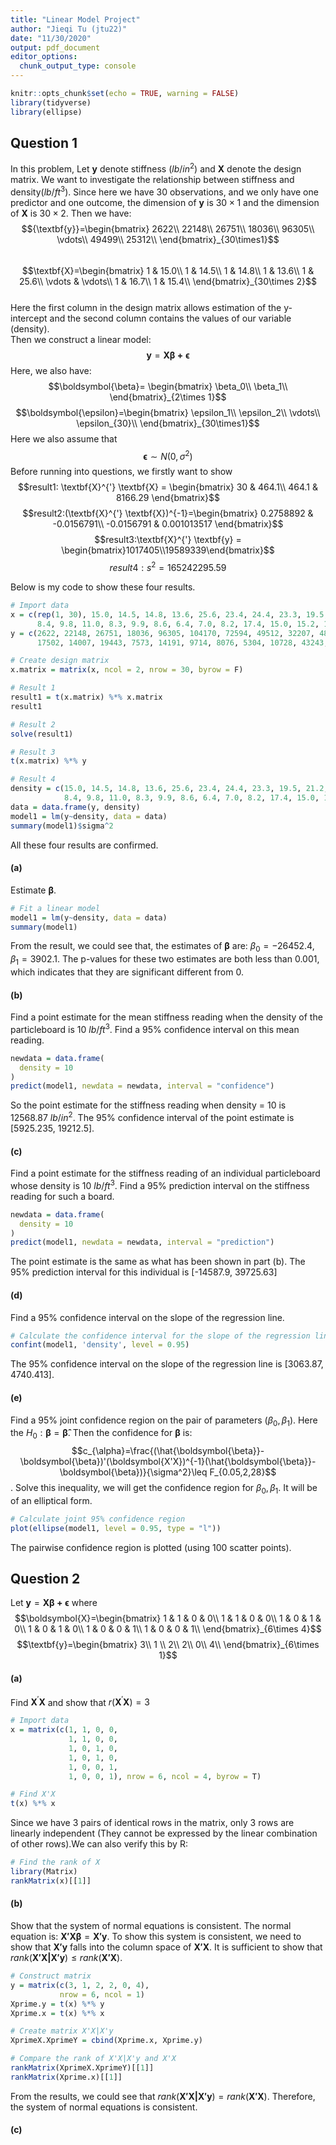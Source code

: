 ```yaml
---
title: "Linear Model Project"
author: "Jieqi Tu (jtu22)"
date: "11/30/2020"
output: pdf_document
editor_options: 
  chunk_output_type: console
---
```


```r
knitr::opts_chunk$set(echo = TRUE, warning = FALSE)
library(tidyverse)
library(ellipse)
```

## Question 1
In this problem, Let $\textbf{y}$ denote stiffness ($lb/in^2$) and $\textbf{X}$ denote the design matrix. We want to investigate the relationship between stiffness and density($lb/ft^3$). Since here we have 30 observations, and we only have one predictor and one outcome, the dimension of $\textbf{y}$ is $30\times 1$ and the dimension of $\textbf{X}$ is $30 \times 2$.
Then we have:
$${\textbf{y}}=\begin{bmatrix} 
2622\\ 22148\\ 26751\\ 18036\\ 96305\\ \vdots\\ 49499\\ 25312\\
\end{bmatrix}_{30\times1}$$\
$$\textbf{X}=\begin{bmatrix} 
1 & 15.0\\ 1 & 14.5\\ 1 & 14.8\\ 1 & 13.6\\ 1 & 25.6\\ \vdots & \vdots\\ 1 & 16.7\\ 1 & 15.4\\
\end{bmatrix}_{30\times 2}$$\
Here the first column in the design matrix allows estimation of the y-intercept and the second column contains the values of our variable (density).\
Then we construct a linear model:
$$\textbf{y}=\mathbf{X} \boldsymbol{\beta + \epsilon}$$
Here, we also have:
$$\boldsymbol{\beta}=
\begin{bmatrix} 
\beta_0\\ \beta_1\\
\end{bmatrix}_{2\times 1}$$
$$\boldsymbol{\epsilon}=\begin{bmatrix} 
\epsilon_1\\ \epsilon_2\\  \vdots\\  \epsilon_{30}\\
\end{bmatrix}_{30\times1}$$
Here we also assume that $$\boldsymbol{\epsilon}\sim N(0, \sigma^2)$$
Before running into questions, we firstly want to show $$result1: \textbf{X}^{'} \textbf{X} = \begin{bmatrix} 
30 & 464.1\\ 464.1 & 8166.29 \end{bmatrix}$$
$$result2:(\textbf{X}^{'} \textbf{X})^{-1}=\begin{bmatrix} 
0.2758892 & -0.0156791\\ -0.0156791 & 0.001013517 \end{bmatrix}$$
$$result3:\textbf{X}^{'} \textbf{y} = \begin{bmatrix}1017405\\19589339\end{bmatrix}$$
$$result 4:s^2=165242295.59$$

Below is my code to show these four results.
```r
# Import data
x = c(rep(1, 30), 15.0, 14.5, 14.8, 13.6, 25.6, 23.4, 24.4, 23.3, 19.5, 21.2, 22.8, 21.7, 19.8, 21.3, 9.5,
      8.4, 9.8, 11.0, 8.3, 9.9, 8.6, 6.4, 7.0, 8.2, 17.4, 15.0, 15.2, 16.4, 16.7, 15.4)
y = c(2622, 22148, 26751, 18036, 96305, 104170, 72594, 49512, 32207, 48218, 70453, 47661, 38138, 54045, 14814,
      17502, 14007, 19443, 7573, 14191, 9714, 8076, 5304, 10728, 43243, 25319, 28028, 41792, 49499, 25312)

# Create design matrix
x.matrix = matrix(x, ncol = 2, nrow = 30, byrow = F)

# Result 1
result1 = t(x.matrix) %*% x.matrix
result1

# Result 2
solve(result1)

# Result 3
t(x.matrix) %*% y

# Result 4
density = c(15.0, 14.5, 14.8, 13.6, 25.6, 23.4, 24.4, 23.3, 19.5, 21.2, 22.8, 21.7, 19.8, 21.3, 9.5,
            8.4, 9.8, 11.0, 8.3, 9.9, 8.6, 6.4, 7.0, 8.2, 17.4, 15.0, 15.2, 16.4, 16.7, 15.4)
data = data.frame(y, density)
model1 = lm(y~density, data = data)
summary(model1)$sigma^2
```

All these four results are confirmed. 

#### (a)
Estimate $\boldsymbol{\beta}$.
```r
# Fit a linear model
model1 = lm(y~density, data = data)
summary(model1)
```

From the result, we could see that, the estimates of $\boldsymbol{\beta}$ are: $\beta_0=-26452.4,\beta_1=3902.1$. The p-values for these two estimates are both less than 0.001, which indicates that they are significant different from 0.

#### (b)
Find a point estimate for the mean stiffness reading when the density of the particleboard is 10 $lb/ft^3$. Find a 95% confidence interval on this mean reading.
```r
newdata = data.frame(
  density = 10
)
predict(model1, newdata = newdata, interval = "confidence")
```
So the point estimate for the stiffness reading when density = 10 is 12568.87 $lb/in^2$.
The 95% confidence interval of the point estimate is [5925.235, 19212.5].

#### (c)
Find a point estimate for the stiffness reading of an individual particleboard whose density is 10 $lb/ft^3$. Find a 95% prediction interval on the stiffness reading for such a board.
```r
newdata = data.frame(
  density = 10
)
predict(model1, newdata = newdata, interval = "prediction")
```
The point estimate is the same as what has been shown in part (b). The 95% prediction interval for this individual is [-14587.9, 39725.63]

#### (d)
Find a 95% confidence interval on the slope of the regression line.
```r
# Calculate the confidence interval for the slope of the regression line
confint(model1, 'density', level = 0.95)
```
The 95% confidence interval on the slope of the regression line is [3063.87, 4740.413].

#### (e)
Find a 95% joint confidence region on the pair of parameters $(\beta_0, \beta_1)$.
Here the $H_0:\boldsymbol{\beta}=\boldsymbol{\hat \beta}$.
Then the confidence for $\boldsymbol{\beta}$ is:
$$c_{\alpha}=\frac{(\hat{\boldsymbol{\beta}}-\boldsymbol{\beta})'(\boldsymbol{X'X})^{-1}(\hat{\boldsymbol{\beta}}-\boldsymbol{\beta})}{\sigma^2}\leq F_{0.05,2,28}$$.
Solve this inequality, we will get the confidence region for $\beta_0, \beta_1$. It will be of an elliptical form.
```r
# Calculate joint 95% confidence region
plot(ellipse(model1, level = 0.95, type = "l"))
```

The pairwise confidence region is plotted (using 100 scatter points).

## Question 2
Let $\textbf{y}=\mathbf{X} \boldsymbol{\beta + \epsilon}$ where
$$\boldsymbol{X}=\begin{bmatrix} 
1 & 1 & 0 & 0\\ 1 & 1 & 0 & 0\\ 1 & 0 & 1 & 0\\ 1 & 0 & 1 & 0\\ 1 & 0 & 0 & 1\\ 1 & 0 & 0 & 1\\
\end{bmatrix}_{6\times 4}$$
$$\textbf{y}=\begin{bmatrix} 
3\\ 1 \\ 2\\ 2\\ 0\\ 4\\
\end{bmatrix}_{6\times 1}$$

#### (a)
Find $\textbf{X}^{'} \textbf{X}$ and show that $r(\textbf{X}^{'} \textbf{X})=3$
```r
# Import data
x = matrix(c(1, 1, 0, 0,
             1, 1, 0, 0,
             1, 0, 1, 0,
             1, 0, 1, 0,
             1, 0, 0, 1,
             1, 0, 0, 1), nrow = 6, ncol = 4, byrow = T)

# Find X'X
t(x) %*% x
```

Since we have 3 pairs of identical rows in the matrix, only 3 rows are linearly independent (They cannot be expressed by the linear combination of other rows).We can also verify this by R:
```r
# Find the rank of X
library(Matrix)
rankMatrix(x)[[1]]
```


#### (b)
Show that the system of normal equations is consistent.
The normal equation is: $\boldsymbol{X'X \beta}=\boldsymbol{X'y}$.
To show this system is consistent, we need to show that $\boldsymbol{X'y}$ falls into the column space of $\boldsymbol{X'X}$.
It is sufficient to show that $rank(\boldsymbol{X'X|X'y})\leq rank(\boldsymbol{X'X})$.
```r
# Construct matrix
y = matrix(c(3, 1, 2, 2, 0, 4),
           nrow = 6, ncol = 1)
Xprime.y = t(x) %*% y
Xprime.x = t(x) %*% x

# Create matrix X'X|X'y
XprimeX.XprimeY = cbind(Xprime.x, Xprime.y)

# Compare the rank of X'X|X'y and X'X
rankMatrix(XprimeX.XprimeY)[[1]]
rankMatrix(Xprime.x)[[1]]
```

From the results, we could see that $rank(\boldsymbol{X'X|X'y})= rank(\boldsymbol{X'X})$.
Therefore, the system of normal equations is consistent.

#### (c)

